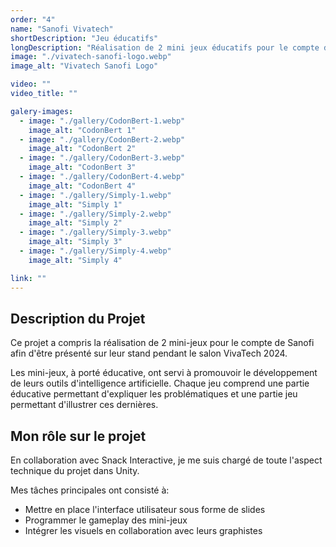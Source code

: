 ```yaml
---
order: "4"
name: "Sanofi Vivatech"
shortDescription: "Jeu éducatifs"
longDescription: "Réalisation de 2 mini jeux éducatifs pour le compte de Sanofi, visant à éduquer le public sur l'utilisation de l'intelligence artificielle dans le secteur de la recherche."
image: "./vivatech-sanofi-logo.webp"
image_alt: "Vivatech Sanofi Logo"

video: ""
video_title: ""

galery-images:
  - image: "./gallery/CodonBert-1.webp"
    image_alt: "CodonBert 1"
  - image: "./gallery/CodonBert-2.webp"
    image_alt: "CodonBert 2"
  - image: "./gallery/CodonBert-3.webp"
    image_alt: "CodonBert 3"
  - image: "./gallery/CodonBert-4.webp"
    image_alt: "CodonBert 4"
  - image: "./gallery/Simply-1.webp"
    image_alt: "Simply 1"
  - image: "./gallery/Simply-2.webp"
    image_alt: "Simply 2"
  - image: "./gallery/Simply-3.webp"
    image_alt: "Simply 3"
  - image: "./gallery/Simply-4.webp"
    image_alt: "Simply 4"

link: ""
---
```


## Description du Projet

Ce projet a compris la réalisation de 2 mini-jeux pour le compte de Sanofi afin d'être présenté sur leur stand pendant le salon VivaTech 2024.

Les mini-jeux, à porté éducative, ont servi à promouvoir le développement de leurs outils d'intelligence artificielle.
Chaque jeu comprend une partie éducative permettant d'expliquer les problématiques et une partie jeu permettant d'illustrer ces dernières.

## Mon rôle sur le projet

En collaboration avec Snack Interactive, je me suis chargé de toute l'aspect technique du projet dans Unity.

Mes tâches principales ont consisté à:
- Mettre en place l'interface utilisateur sous forme de slides
- Programmer le gameplay des mini-jeux
- Intégrer les visuels en collaboration avec leurs graphistes
